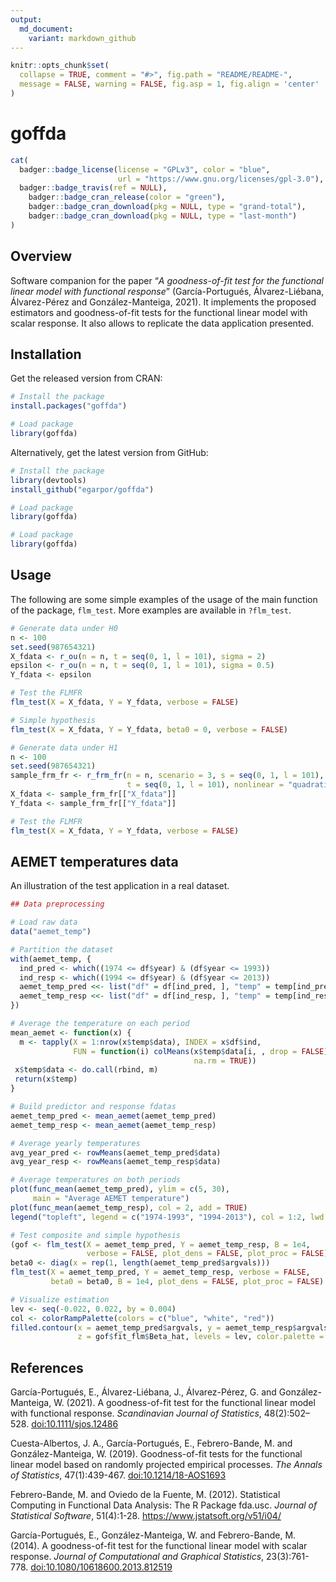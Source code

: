 ```yaml
---
output:
  md_document:
    variant: markdown_github
---
```


```r
knitr::opts_chunk$set(
  collapse = TRUE, comment = "#>", fig.path = "README/README-",
  message = FALSE, warning = FALSE, fig.asp = 1, fig.align = 'center'
)
```

goffda
======

```r
cat(
  badger::badge_license(license = "GPLv3", color = "blue",
                        url = "https://www.gnu.org/licenses/gpl-3.0"),
  badger::badge_travis(ref = NULL),
	badger::badge_cran_release(color = "green"),
	badger::badge_cran_download(pkg = NULL, type = "grand-total"),
	badger::badge_cran_download(pkg = NULL, type = "last-month")
)
```

<!-- <img src="" alt="goffda  hexlogo" align="right" width="200" style="padding: 0 15px; float: right;"/> -->

## Overview

Software companion for the paper "*A goodness-of-fit test for the functional linear model with functional response*" (García-Portugués, Álvarez-Liébana, Álvarez-Pérez and González-Manteiga, 2021). It implements the proposed estimators and goodness-of-fit tests for the functional linear model with scalar response. It also allows to replicate the data application presented.

## Installation

Get the released version from CRAN:

```r
# Install the package
install.packages("goffda")

# Load package
library(goffda)
```

Alternatively, get the latest version from GitHub:

```r
# Install the package
library(devtools)
install_github("egarpor/goffda")

# Load package
library(goffda)
```

```r
# Load package
library(goffda)
```

## Usage

The following are some simple examples of the usage of the main function of the package, `flm_test`. More examples are available in `?flm_test`.

```r
# Generate data under H0
n <- 100
set.seed(987654321)
X_fdata <- r_ou(n = n, t = seq(0, 1, l = 101), sigma = 2)
epsilon <- r_ou(n = n, t = seq(0, 1, l = 101), sigma = 0.5)
Y_fdata <- epsilon

# Test the FLMFR
flm_test(X = X_fdata, Y = Y_fdata, verbose = FALSE)

# Simple hypothesis
flm_test(X = X_fdata, Y = Y_fdata, beta0 = 0, verbose = FALSE)

# Generate data under H1
n <- 100
set.seed(987654321)
sample_frm_fr <- r_frm_fr(n = n, scenario = 3, s = seq(0, 1, l = 101),
                          t = seq(0, 1, l = 101), nonlinear = "quadratic")
X_fdata <- sample_frm_fr[["X_fdata"]]
Y_fdata <- sample_frm_fr[["Y_fdata"]]

# Test the FLMFR
flm_test(X = X_fdata, Y = Y_fdata, verbose = FALSE)
```

## AEMET temperatures data

An illustration of the test application in a real dataset.

```r
## Data preprocessing

# Load raw data
data("aemet_temp")

# Partition the dataset
with(aemet_temp, {
  ind_pred <- which((1974 <= df$year) & (df$year <= 1993))
  ind_resp <- which((1994 <= df$year) & (df$year <= 2013))
  aemet_temp_pred <<- list("df" = df[ind_pred, ], "temp" = temp[ind_pred])
  aemet_temp_resp <<- list("df" = df[ind_resp, ], "temp" = temp[ind_resp])
})

# Average the temperature on each period
mean_aemet <- function(x) {
  m <- tapply(X = 1:nrow(x$temp$data), INDEX = x$df$ind,
              FUN = function(i) colMeans(x$temp$data[i, , drop = FALSE],
                                         na.rm = TRUE))
 x$temp$data <- do.call(rbind, m)
 return(x$temp)
}

# Build predictor and response fdatas
aemet_temp_pred <- mean_aemet(aemet_temp_pred)
aemet_temp_resp <- mean_aemet(aemet_temp_resp)

# Average yearly temperatures
avg_year_pred <- rowMeans(aemet_temp_pred$data)
avg_year_resp <- rowMeans(aemet_temp_resp$data)

# Average temperatures on both periods
plot(func_mean(aemet_temp_pred), ylim = c(5, 30),
     main = "Average AEMET temperature")
plot(func_mean(aemet_temp_resp), col = 2, add = TRUE)
legend("topleft", legend = c("1974-1993", "1994-2013"), col = 1:2, lwd = 2)

# Test composite and simple hypothesis
(gof <- flm_test(X = aemet_temp_pred, Y = aemet_temp_resp, B = 1e4,
                 verbose = FALSE, plot_dens = FALSE, plot_proc = FALSE))
beta0 <- diag(x = rep(1, length(aemet_temp_pred$argvals)))
flm_test(X = aemet_temp_pred, Y = aemet_temp_resp, verbose = FALSE,
         beta0 = beta0, B = 1e4, plot_dens = FALSE, plot_proc = FALSE)

# Visualize estimation
lev <- seq(-0.022, 0.022, by = 0.004)
col <- colorRampPalette(colors = c("blue", "white", "red"))
filled.contour(x = aemet_temp_pred$argvals, y = aemet_temp_resp$argvals,
               z = gof$fit_flm$Beta_hat, levels = lev, color.palette = col)
```

## References

García-Portugués, E., Álvarez-Liébana, J., Álvarez-Pérez, G. and González-Manteiga, W. (2021). A goodness-of-fit test for the functional linear model with functional response. *Scandinavian Journal of Statistics*, 48(2):502--528. [doi:10.1111/sjos.12486](https://doi.org/10.1111/sjos.12486)

Cuesta-Albertos, J. A., García-Portugués, E., Febrero-Bande, M. and González-Manteiga, W. (2019). Goodness-of-fit tests for the functional linear model based on randomly projected empirical processes. *The Annals of Statistics*, 47(1):439-467. [doi:10.1214/18-AOS1693](https://doi.org/10.1214/18-AOS1693)

Febrero-Bande, M. and Oviedo de la Fuente, M. (2012). Statistical Computing in Functional Data Analysis: The R Package fda.usc. *Journal of Statistical Software*, 51(4):1-28. <https://www.jstatsoft.org/v51/i04/>

García-Portugués, E., González-Manteiga, W. and Febrero-Bande, M. (2014). A goodness-of-fit test for the functional linear model with scalar response. *Journal of Computational and Graphical Statistics*, 23(3):761-778. [doi:10.1080/10618600.2013.812519](https://doi.org/10.1080/10618600.2013.812519)
